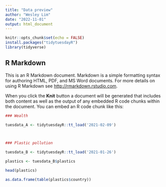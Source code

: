 ```yaml
---
title: "Data preview"
author: "Wesley Lim"
date: "2022-11-01"
output: html_document
---
```


```r
knitr::opts_chunk$set(echo = FALSE)
install.packages("tidytuesdayR")
library(tidyverse)
```

## R Markdown

This is an R Markdown document. Markdown is a simple formatting syntax for authoring HTML, PDF, and MS Word documents. For more details on using R Markdown see <http://rmarkdown.rstudio.com>.

When you click the **Knit** button a document will be generated that includes both content as well as the output of any embedded R code chunks within the document. You can embed an R code chunk like this:

```r
### Wealth

tuesdata_A <- tidytuesdayR::tt_load('2021-02-09')

    
```



```r
### Plastic pollution

tuesdata_B <- tidytuesdayR::tt_load('2021-01-26')

```

```r

plastics <- tuesdata_B$plastics

head(plastics)

as.data.frame(table(plastics$country))

```
